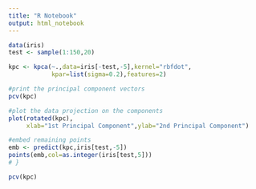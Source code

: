 ```yaml
---
title: "R Notebook"
output: html_notebook
---
```



```r
data(iris)
test <- sample(1:150,20)

kpc <- kpca(~.,data=iris[-test,-5],kernel="rbfdot",
            kpar=list(sigma=0.2),features=2)

#print the principal component vectors
pcv(kpc)

#plot the data projection on the components
plot(rotated(kpc),
     xlab="1st Principal Component",ylab="2nd Principal Component")

#embed remaining points 
emb <- predict(kpc,iris[test,-5])
points(emb,col=as.integer(iris[test,5]))
# }
```


```r
pcv(kpc)
```



